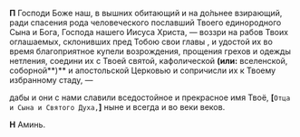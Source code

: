 
**П** Господи Боже наш, в вышних обитающий и на до́ль­нее взирающий, ради спасения рода че­ловеческого пославший Твоего единородного Сына и Бога, Гос­пода нашего Иисуса Христа, — воззри на рабов Тво­их огла­ша­емых, склонив­ших пред То­бою свои гла­вы <NamesEditorInput type="Оглашаемые" />, и удостой их во время благоприятное ку­пели воз­рож­дения, про­щения грехов и одежды нетления, соедини их с Твоей святой, ка­фо­ли­ческой **(или:** вселенской, со­борной**)** и апос­толь­ской Цер­ковью и со­при­числи их к Твоему избранному ста­ду,&nbsp;—

дабы и они с нами славили вседостойное и пре­кра­с­ное имя Твоё, **[**`Отца и Сына и Святого Духа,`**]** ны­не и всегда и во веки веков.

**Н** Аминь.
